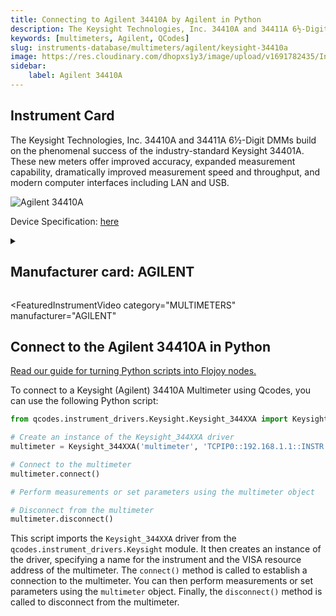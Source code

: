 ```yaml
---
title: Connecting to Agilent 34410A by Agilent in Python
description: The Keysight Technologies, Inc. 34410A and 34411A 6½-Digit DMMs build on the phenomenal success of the industry-standard Keysight 34401A. These new meters offer improved accuracy, expanded measurement capability, dramatically improved measurement speed and throughput, and modern computer interfaces including LAN and USB.
keywords: [multimeters, Agilent, QCodes] 
slug: instruments-database/multimeters/agilent/keysight-34410a 
image: https://res.cloudinary.com/dhopxs1y3/image/upload/v1691782435/Instruments/Multimeters/Keysight-34410A/Keysight-34410A.png
sidebar:
    label: Agilent 34410A 
---
```



## Instrument Card

The Keysight Technologies, Inc. 34410A and 34411A 6½-Digit DMMs build on the phenomenal success of the industry-standard Keysight 34401A. These new meters offer improved accuracy, expanded measurement capability, dramatically improved measurement speed and throughput, and modern computer interfaces including LAN and USB.

![Agilent 34410A](https://res.cloudinary.com/dhopxs1y3/image/upload/v1691782435/Instruments/Multimeters/Keysight-34410A/Keysight-34410A.png)

Device Specification: [here](https://www.keysight.com/us/en/assets/7018-01326/data-sheets/5989-3738.pdf)

<details style={{ marginTop: "15px"}}>
<summary><h2 style={{display:'inline'}}>Manufacturer card: AGILENT</h2></summary>

![AGILENT](https://res.cloudinary.com/dhopxs1y3/image/upload/v1692126006/Instruments/Vendor%20Logos/Agilent.png)

Keysight Technologies, or Keysight, is an American company that manufactures electronics test and measurement equipment and software

- Headquarters: USA
- Yearly Revenue (millions, USD): 5420
- Vendor Website: [here](https://www.keysight.com/us/en/home.html)

</details>


<FeaturedInstrumentVideo
  category="MULTIMETERS"
  manufacturer="AGILENT"
></FeaturedInstrumentVideo>

## Connect to the Agilent 34410A in Python

[Read our guide for turning Python scripts into Flojoy nodes.](https://docs.flojoy.ai/contribution/blocks/custom-flojoy-block/)


<Tabs>

<TabItem value="Flojoy" label="Flojoy" className="flojoy-instrument-tabs">

<NodeCardCollection category='MULTIMETERS' manufacturer='AGILENT'></NodeCardCollection>

</TabItem>
<TabItem value="QCodes" label="QCodes">

To connect to a Keysight (Agilent) 34410A Multimeter using Qcodes, you can use the following Python script:

```python
from qcodes.instrument_drivers.Keysight.Keysight_344XXA import Keysight_344XXA

# Create an instance of the Keysight_344XXA driver
multimeter = Keysight_344XXA('multimeter', 'TCPIP0::192.168.1.1::INSTR')

# Connect to the multimeter
multimeter.connect()

# Perform measurements or set parameters using the multimeter object

# Disconnect from the multimeter
multimeter.disconnect()
```

This script imports the `Keysight_344XXA` driver from the `qcodes.instrument_drivers.Keysight` module. It then creates an instance of the driver, specifying a name for the instrument and the VISA resource address of the multimeter. The `connect()` method is called to establish a connection to the multimeter. You can then perform measurements or set parameters using the `multimeter` object. Finally, the `disconnect()` method is called to disconnect from the multimeter.

</TabItem>
</Tabs>